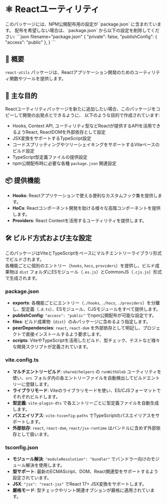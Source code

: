 
# ⚛️ Reactユーティリティ

<Callout type="info">
  このパッケージには、NPM公開配布用の設定が `package.json` に含まれています。
  配布を希望しない場合は、`package.json` から以下の設定を削除してください:
  ```json filename="package.json"
  {
    "private": false,
    "publishConfig": {
      "access": "public"
    },
  }
  ```
</Callout>

## 📖 概要

`react-utils` パッケージは、Reactアプリケーション開発のためのユーティリティ関数やツールを提供します。

## 🎯 主な目的

Reactユーティリティパッケージを新たに追加したい場合、このパッケージをコピーして開発の出発点とできるように、
以下のような目的で作成されています:

- Hooks, Context API, ユーティリティ型などReactが提供するAPIを活用できるようReact, ReactDOMを外部依存として設定
- JSX変換をサポートするTypeScript設定
- コードスプリッティングやツリーシェイキングをサポートするViteベースのビルド設定
- TypeScript型定義ファイルの提供設定
- npm公開配布時に必要な各種 `package.json` 関連設定

## 📦 提供機能

- <CodeRepositoryLink href="/packages/react-utils/src/hooks">**Hooks**</CodeRepositoryLink>: Reactアプリケーションで使える便利なカスタムフック集を提供します。
- <CodeRepositoryLink href="/packages/react-utils/src/hocs">**HoCs**</CodeRepositoryLink>: Reactコンポーネント開発を助ける様々な高階コンポーネントを提供します。
- <CodeRepositoryLink href="/packages/react-utils/src/providers">**Providers**</CodeRepositoryLink>: React Contextを活用するユーティリティを提供します。

## 🛠️ ビルド方式および主な設定

このパッケージはViteとTypeScriptをベースにマルチエントリーライブラリ形式でビルドされます。  
各機能ごとに個別のエントリー（`hooks`, `hocs`, `providers`）を提供し、ビルド成果物は `dist` フォルダにESモジュール（`.es.js`）とCommonJS（`.cjs.js`）形式で生成されます。

### package.json

- **exports**: 各機能ごとにエントリー（`./hooks`, `./hocs`, `./providers`）を分離し、型定義（`.d.ts`）、ESモジュール、CJSモジュールをすべて提供します。
- **publishConfig**: `"access": "public"` でnpm公開配布が可能な設定です。
- **files**: ビルド成果物（`dist`）のみパッケージに含めるよう指定します。
- **peerDependencies**: `react`, `react-dom` を外部依存として明記し、プロジェクトで直接インストールするよう要求します。
- **scripts**: ViteやTypeScriptを活用したビルド、型チェック、テストなど様々な開発スクリプトが定義されています。

### vite.config.ts

- **マルチエントリービルド**: `shared/helpers` の `runWithGlob` ユーティリティを使い、`src` フォルダ内の各エントリーファイルを自動検出してビルドエントリーに登録します。
- **ライブラリモード**: Viteのライブラリモードを使い、ES/CJSフォーマットでそれぞれビルドします。
- **型定義**: `vite-plugin-dts` で各エントリーごとに型定義ファイルを自動生成します。
- **パスエイリアス**: `vite-tsconfig-paths` でTypeScriptのパスエイリアスをサポートします。
- **外部依存**: `react`, `react-dom`, `react/jsx-runtime` はバンドルに含めず外部依存として扱います。

### tsconfig.json

- **モジュール解決**: `"moduleResolution": "bundler"` でバンドラー向けのモジュール解決を使用します。
- **型サポート**: 最新のECMAScript、DOM、React関連型をサポートするよう設定されています。
- **JSX**: `"jsx": "react-jsx"` でReact 17+ JSX変換をサポートします。
- **厳格モード**: 型チェックやリント関連オプションが厳格に適用されています。

